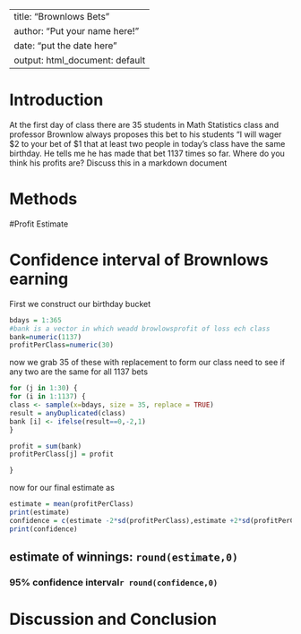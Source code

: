 ---
title: "Brownlows Bets"
author: "Put your name here!"
date: "put the date here"
output: html_document: default
 ---

<!-- We recommend you use git branches -- create a separate branch for each major section i.e. Introduction, Methods, Results, Inferential Results, and Discussion and Conclusions - leave the YAML block untouched until the final merge where you put in your own name !-->

# Introduction

<!--In this section you explain what you are trying to show.  Where did the data come from?  What is the research or other question you are trying to answer?!-->

 At the first day of class there are 35 students in Math Statistics class and professor Brownlow always proposes this bet to his students "I will wager $2 to your bet of $1 that at least two people in today's class have  the same birthday.  He tells me he has made that bet 1137 times so far. Where do you think his profits are? Discuss this in a markdown document

# Methods

<!--Decide on your methods:  In this section explain the approach you will take to attack the issue --- how will you decide on a likely estimate of professor Brownlow's earnings or losses after 1137 bets. Also explain how you construct a 95% confidence interval about your estimate of his winnings !-->


#Profit Estimate

<!--Explain and display the results of your method of coming up with the estimate of professor Brownlows betting!-->


# Confidence interval of Brownlows earning

<!--Explain and display your method of coming up with a 95% confidence interval of  professor Brownlows-->

First we construct our birthday bucket

```{r}
bdays = 1:365
#bank is a vector in which weadd browlowsprofit of loss ech class
bank=numeric(1137)
profitPerClass=numeric(30)
```

now we grab 35 of these with replacement to form our class
need to see if any two are the same for all 1137 bets

```{r}
for (j in 1:30) {
for (i in 1:1137) {
class <- sample(x=bdays, size = 35, replace = TRUE)
result = anyDuplicated(class)
bank [i] <- ifelse(result==0,-2,1)
}

profit = sum(bank)
profitPerClass[j] = profit

}
```

now for our final estimate as

```{r}
estimate = mean(profitPerClass)
print(estimate)
confidence = c(estimate -2*sd(profitPerClass),estimate +2*sd(profitPerClass))
print(confidence)

```
## estimate of winnings: `round(estimate,0)`
### 95% confidence interval`r round(confidence,0)`



# Discussion and Conclusion

<!--Discussion and conclusion here.  If professor Brownlow is consistantly making or losing money how could he change his payout so that his profits center on zero?  Also discuss what size his class should be in order to have his current scheme balance at zero profit.!-->

